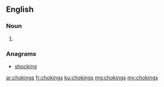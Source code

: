 ==English==

===Noun===
{{head|en}}

# {{plural of|choking}}

===Anagrams===
* [[shocking#English|shocking]]

[[ar:chokings]]
[[fr:chokings]]
[[ku:chokings]]
[[mg:chokings]]
[[my:chokings]]